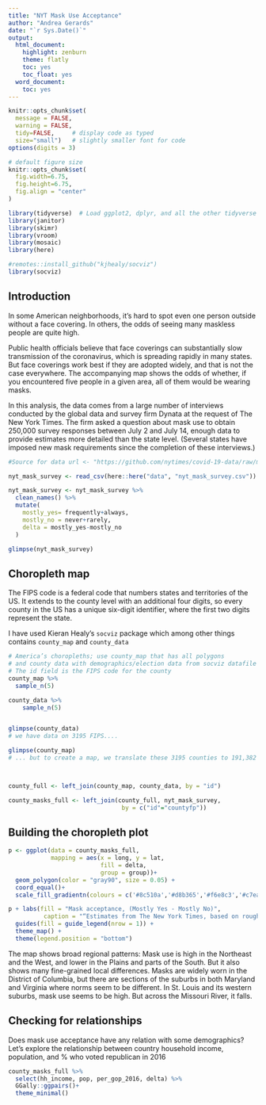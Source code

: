 ```yaml
---
title: "NYT Mask Use Acceptance"
author: "Andrea Gerards"
date: "`r Sys.Date()`"
output:
  html_document:
    highlight: zenburn
    theme: flatly
    toc: yes
    toc_float: yes
  word_document:
    toc: yes
---
```




```r
knitr::opts_chunk$set(
  message = FALSE, 
  warning = FALSE, 
  tidy=FALSE,     # display code as typed
  size="small")   # slightly smaller font for code
options(digits = 3)

# default figure size
knitr::opts_chunk$set(
  fig.width=6.75, 
  fig.height=6.75,
  fig.align = "center"
)
```


```r
library(tidyverse)  # Load ggplot2, dplyr, and all the other tidyverse packages
library(janitor)
library(skimr)
library(vroom)
library(mosaic)
library(here)

#remotes::install_github("kjhealy/socviz")
library(socviz)
```


## Introduction 

In some American neighborhoods, it’s hard to spot even one person outside without a face covering. In others, the odds of seeing many maskless people are quite high.

Public health officials believe that face coverings can substantially slow transmission of the coronavirus, which is spreading rapidly in many states. But face coverings work best if they are adopted widely, and that is not the case everywhere. The accompanying map shows the odds of whether, if you encountered five people in a given area, all of them would be wearing masks.

In this analysis, the data comes from a large number of interviews conducted by the global data and survey firm Dynata at the request of The New York Times. The firm asked a question about mask use to obtain 250,000 survey responses between July 2 and July 14, enough data to provide estimates more detailed than the state level. (Several states have imposed new mask requirements since the completion of these interviews.)


```r
#Source for data url <- "https://github.com/nytimes/covid-19-data/raw/master/mask-use/mask-use-by-county.csv"

nyt_mask_survey <- read_csv(here::here("data", "nyt_mask_survey.csv"))

nyt_mask_survey <- nyt_mask_survey %>%
  clean_names() %>% 
  mutate(
    mostly_yes= frequently+always,
    mostly_no = never+rarely,
    delta = mostly_yes-mostly_no
  )

glimpse(nyt_mask_survey)
```

## Choropleth map

The FIPS code is a federal code that numbers states and territories of the US. It extends to the county level with an additional four digits, so every county in the US has a unique six-digit identifier, where the first two digits represent the state. 

I have used Kieran Healy's `socviz` package which among other things contains `county_map` and `county_data`  

```r
# America’s choropleths; use county_map that has all polygons 
# and county data with demographics/election data from socviz datafile
# The id field is the FIPS code for the county
county_map %>% 
  sample_n(5)

county_data %>%
    sample_n(5)


glimpse(county_data)
# we have data on 3195 FIPS....

glimpse(county_map)
# ... but to create a map, we translate these 3195 counties to 191,382 polygons!




```



```r


county_full <- left_join(county_map, county_data, by = "id")

county_masks_full <- left_join(county_full, nyt_mask_survey, 
                                by = c("id"="countyfp"))
```


## Building the choropleth plot

```r
p <- ggplot(data = county_masks_full,
            mapping = aes(x = long, y = lat,
                          fill = delta, 
                          group = group))+
  geom_polygon(color = "gray90", size = 0.05) + 
  coord_equal()+
  scale_fill_gradientn(colours = c('#8c510a','#d8b365','#f6e8c3','#c7eae5','#5ab4ac','#01665e'))

p + labs(fill = "Mask acceptance, (Mostly Yes - Mostly No)", 
          caption = "“Estimates from The New York Times, based on roughly 250,000 interviews \nconducted by Dynata from July 2 to July 14, 2020”") +
  guides(fill = guide_legend(nrow = 1)) + 
  theme_map() + 
  theme(legend.position = "bottom")

```

The map shows broad regional patterns: Mask use is high in the Northeast and the West, and lower in the Plains and parts of the South. But it also shows many fine-grained local differences. Masks are widely worn in the District of Columbia, but there are sections of the suburbs in both Maryland and Virginia where norms seem to be different. In St. Louis and its western suburbs, mask use seems to be high. But across the Missouri River, it falls.



## Checking for relationships

Does mask use acceptance have any relation with some demographics? Let's explore the relationship between country household income, population, and % who voted republican in 2016

```r
county_masks_full %>% 
  select(hh_income, pop, per_gop_2016, delta) %>% 
  GGally::ggpairs()+
  theme_minimal()
```
